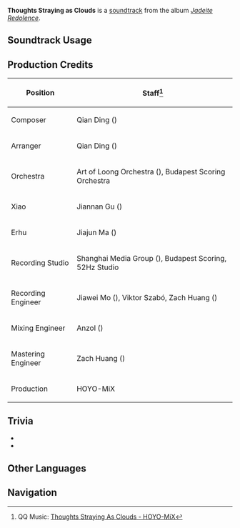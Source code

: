 {{Soundtrack Infobox
|image          = Jadeite Redolence.png
|album          = Jadeite Redolence
|disc           = 2
|number         = 51
|featured       =
|featured2      =
|featured3      =
|featured_disc  =
|featured_disc2 =
|featured_disc3 =
|youtube_id     = 0KRCQpYKTVc
|spotify_id     = 0AlYodtN9O0ltNM6BZGoT4
|previous       = With the Wind, Flowing Epoch
|next           = Moonlit Lanterns
}}
'''Thoughts Straying as Clouds''' is a [[soundtrack]] from the album ''[[Jadeite Redolence]]''.

==Soundtrack Usage==
{{Soundtrack Usage
|quest = Lovely Dreams//cutscene
}}
<!--
==Other Arrangements==
{{Files by Category Gallery|Media Using an Unreleased Arrangement of {{subst:#titleparts:{{subst:PAGENAME}}}} Soundtrack}}
-->
==Production Credits==
{| class="wikitable sortable"
|-
! Position
! Staff<ref>QQ Music: [https://y.qq.com/n/ryqq/songDetail/003x62qC4OxNPT {{zh|我心孤云身野鹤}} Thoughts Straying As Clouds - HOYO-MiX]</ref>
|-
! Composer
| Qian Ding ({{zh|丁谦}})
|-
! Arranger
| Qian Ding ({{zh|丁谦}})
|-
! Orchestra
| Art of Loong Orchestra ({{zh|龙之艺交响乐团}}), Budapest Scoring Orchestra
|-
! Xiao
| Jiannan Gu ({{zh|顾剑楠}})
|-
! Erhu
| Jiajun Ma ({{zh|马稼骏}})
|-
! Recording Studio
| Shanghai Media Group ({{zh|上海广播大厦}}), Budapest Scoring, 52Hz Studio
|-
! Recording Engineer
| Jiawei Mo ({{zh|莫家伟}}), Viktor Szabó, Zach Huang ({{zh|黄巍}})
|-
! Mixing Engineer
| Anzol ({{zh|鸦雀有声}})
|-
! Mastering Engineer
| Zach Huang ({{zh|黄巍}})
|-
! Production
| HOYO-MiX
|}

==Trivia==
* {{Transclude|With the Wind, Flowing Epoch|CloudRetainerLeitmotif2|section=1}}
* {{Transclude|First Blossom of Spring|GuizhongLeitmotif|section=1}}

==Other Languages==
{{Other Languages
|default_hidden = 1
|en       = Thoughts Straying as Clouds
|zhs      = 我心孤云身野鹤
|zhs_rm   = Wǒ Xīn Gūyún Shēn Yěhè
|zh_note  = Based on the Chinese idiom {{zh|孤云野鹤|Gūyún Yěhè}}, which literally means "solitary cloud, wild crane" and refers to a leisurely hermit who does not seek fame. The idiom can also be written as {{zh|闲云野鹤|Xiányún Yěhè}}, with the first two characters representing "leisurely cloud"— [[Xianyun]]'s name.
|zht      = 我心孤雲身野鶴
|zht_rm   = Wǒ Xīn Gūyún Shēn Yěhè
|zh_tl    = My Heart a Solitary Cloud, My Body a Wild Crane
|ja       = 心は孤雲、身は野鶴
|ja_rm    = Kokoro wa Koun, Mi wa Yakaku
|ja_tl    = My Heart a Solitary Cloud, My Body a Wild Crane
}}
<!--
==References==
{{Reflist}}
-->

==Navigation==
{{Soundtrack Navbox|Jadeite Redolence}}